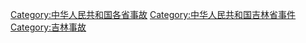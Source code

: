 [[Category:中华人民共和国各省事故|Category:中华人民共和国各省事故]]
[[Category:中华人民共和国吉林省事件|Category:中华人民共和国吉林省事件]]
[[Category:吉林事故|Category:吉林事故]]